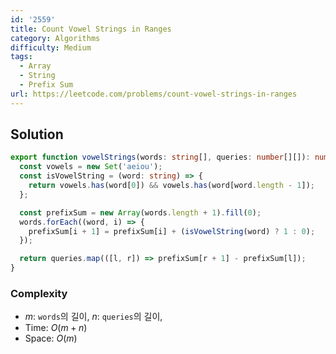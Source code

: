 ```yaml
---
id: '2559'
title: Count Vowel Strings in Ranges
category: Algorithms
difficulty: Medium
tags:
  - Array
  - String
  - Prefix Sum
url: https://leetcode.com/problems/count-vowel-strings-in-ranges
---
```


## Solution

```typescript showLineNumbers
export function vowelStrings(words: string[], queries: number[][]): number[] {
  const vowels = new Set('aeiou');
  const isVowelString = (word: string) => {
    return vowels.has(word[0]) && vowels.has(word[word.length - 1]);
  };

  const prefixSum = new Array(words.length + 1).fill(0);
  words.forEach((word, i) => {
    prefixSum[i + 1] = prefixSum[i] + (isVowelString(word) ? 1 : 0);
  });

  return queries.map(([l, r]) => prefixSum[r + 1] - prefixSum[l]);
}
```

### Complexity

- $m$: `words`의 길이, $n$: `queries`의 길이,
- Time: $O(m + n)$
- Space: $O(m)$
